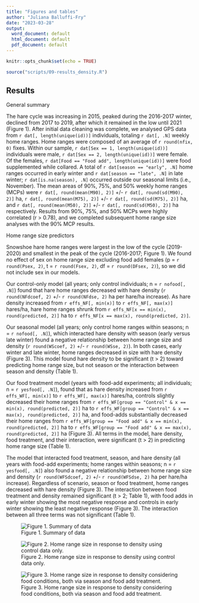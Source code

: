 ```yaml
---
title: "Figures and tables"
author: "Juliana Balluffi-Fry"
date: "2023-03-28"
output:
  word_document: default
  html_document: default
  pdf_document: default
---
```


```r
knitr::opts_chunk$set(echo = TRUE)
```

```r
source("scripts/09-results_density.R")
```

## Results

General summary

The hare cycle was increasing in 2015, peaked during the 2016-2017 winter, declined from 2017 to 2019, after which it remained in the low until 2021 (Figure 1). After initial data cleaning was complete, we analysed GPS data from `r dat[, length(unique(id))]` individuals, totaling `r dat[, .N]` weekly home ranges. Home ranges were composed of an average of `r round(nfix, 0)` fixes. Within our sample, `r dat[Sex == 1, length(unique(id))]` individuals were male, `r dat[Sex == 2, length(unique(id))]` were female. Of the females, `r dat[Food == "Food add", length(unique(id))]` were food supplemented while collared. A total of `r dat[season == "early", .N]` home ranges occurred in early winter and `r dat[season == "late", .N]` in late winter; `r dat[is.na(season), .N]` occurred outside our seasonal limits (i.e., November). The mean areas of 90%, 75%, and 50% weekly home ranges (MCPs) were `r dat[, round(mean(M90), 2)]` +/- `r dat[, round(sd(M90), 2)]` ha, `r dat[, round(mean(M75), 2)]` +/- `r dat[, round(sd(M75), 2)]` ha, and `r dat[, round(mean(M50), 2)]` +/- `r dat[, round(sd(M50), 2)]` ha respectively. Results from 90%, 75%, and 50% MCPs were highly correlated (r \> 0.78), and we completed subsequent home range size analyses with the 90% MCP results.

Home range size predictors

Snowshoe hare home ranges were largest in the low of the cycle (2019-2020) and smallest in the peak of the cycle (2016-2017; Figure 1). We found no effect of sex on home range size excluding food add females (p = `r round(Psex, 2)`, t = `r round(Fsex, 2)`, df = `r round(DFsex, 2)`), so we did not include sex in our models.

Our control-only model (all years; only control individuals; n = `r nofood[, .N]`) found that hare home ranges decreased with hare density (`r round(NFdcoef, 2)` +/- `r round(NFdse, 2)` ha per hare/ha increase). As hare density increased from `r effs_NF[, min(x)]` to `r effs_NF[, max(x)]` hares/ha, hare home ranges shrunk from `r effs_NF[x == min(x), round(predicted, 2)]` ha to `r effs_NF[x == max(x), round(predicted, 2)]`.

Our seasonal model (all years; only control home ranges within seasons; n = `r nofood[, .N]`), which interacted hare density with season (early versus late winter) found a negative relationship between home range size and density (`r round(WScoef, 2)` +/- `r round(WSse, 2)`). In both cases, early winter and late winter, home ranges decreased in size with hare density (Figure 3). This model found hare density to be significant (t \> 2) toward predicting home range size, but not season or the interaction between season and density (Table 1).

Our food treatment model (years with food-add experiments; all individuals; n = `r yesfood[, .N]`), found that as hare density increased from `r effs_WF[, min(x)]` to `r effs_WF[, max(x)]` hares/ha, controls slightly decreased their home ranges from `r effs_WF[group == "Control" & x == min(x), round(predicted, 2)]` ha to `r effs_WF[group == "Control" & x == max(x), round(predicted, 2)]` ha, and food-adds substantially decreased their home ranges from `r effs_WF[group == "Food add" & x == min(x), round(predicted, 2)]` ha to `r effs_WF[group == "Food add" & x == max(x), round(predicted, 2)]` ha (Figure 3). All terms in the model, hare density, food treatment, and their interaction, were significant (t \> 2) in predicting home range size (Table 1).

The model that interacted food treatment, season, and hare density (all years with food-add experiments; home ranges within seasons; n = `r yesfood[, .N]`) also found a negative relationship between home range size and density (`r round(WFSdcoef, 2)` +/- `r round(WFSdse, 2)` ha per hare/ha increase). Regardless of scenario, season or food treatment, home ranges decreased with hare density (Figure 3). The interaction between food treatment and density remained significant (t \> 2; Table 1), with food adds in early winter showing the most negative response and controls in early winter showing the least negative response (Figure 3). The interaction between all three terms was not significant (Table 1).

![Figure 1. Summary of data](output/figures/sumfigure.jpeg)

![Figure 2. Home range size in response to density using control data only.](output/figures/control_density.jpeg)

![Figure 3. Home range size in response to density considering food conditions, both via season and food add treatment.](output/figures/all_density.jpeg)
